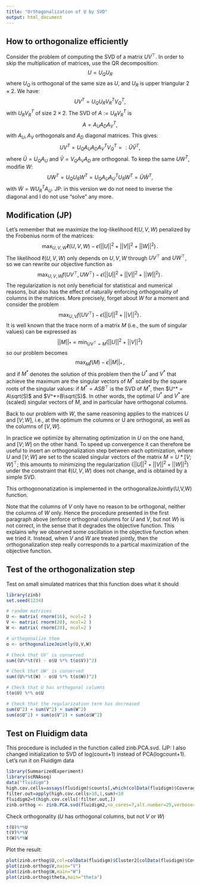 ```yaml
---
title: "Orthogonalization of U by SVD"
output: html_document
---
```


## How to orthogonalize efficiently
Consider the problem of computing the SVD of a matrix $UV^\top$. 
In order to skip the multiplication of matrices, use the QR decomposition:
$$U=U_QU_R$$
where $U_Q$ is orthogonal of the same size as $U$,  and $U_R$ is upper triangular $2\times 2$. We have:
$$UV^T=U_QU_RV_R^TV_Q^T,$$
with $U_RV_R^T$ of size $2\times 2$. The SVD of $A:=U_RV_R^T$ is
$$A=A_UA_DA_V^T,$$
with $A_U,A_V$ orthogonals and $A_D$ diagonal matrices. This gives:
$$UV^T=U_QA_UA_DA_V^TV_Q^T=:\tilde{U}\tilde{V}^T,$$
where $\tilde{U}=U_QA_U$ and $\tilde{V}=V_Q A_V A_D$ are orthogonal. To keep the same $UW^T$, modifie $W$:
$$UW^T=U_QU_RW^T=U_QA_UA_U^TU_RW^T=\tilde{U}\tilde{W}^T,$$
with $\tilde{W}=WU_R^TA_U$. JP: in this version we do not need to inverse the diagonal and I do not use "solve" any more.

## Modification (JP)
Let's remember that we maximize the log-likelihood $\ell(U,V,W)$ penalized by the Frobenius norm of the matrices:
$$
\max_{U,V,W} \ell(U,V,W) - \epsilon(||U||^2+||V||^2 + ||W||^2) \,.
$$
The likelihood $\ell(U,V,W)$ only depends on $U,V,W$ through $UV^\top$ and $UW^\top$, so we can rewrite our objective function as
$$
\max_{U,V,W} f(UV^\top,UW^\top) - \epsilon(||U||^2+||V||^2 + ||W||^2) \,.
$$
The regularization is not only beneficial for statistical and numerical reasons, but also has the effect of naturally enforcing orthogonality of columns in the matrices. More precisely, forget about $W$ for a moment and consider the problem
$$
\max_{U,V} f(UV^\top) - \epsilon(||U||^2+||V||^2) \,.
$$
It is well known that the trace norm of a matrix $M$ (i.e., the sum of singular values) can be expressed as
$$
||M||_{\ast} = \min_{UV^\top=M}\left(||U||^2 + ||V||^2\right)
$$
so our problem becomes
$$
\max_M f(M) - \epsilon ||M||_{\ast} \,,
$$
and if $M^*$ denotes the solution of this problem then the $U^*$ and $V^*$ that achieve the maximum are the singular vectors of $M^*$ scaled by the square roots of the singular values: if $M^*=ASB^\top$ is the SVD of $M^*$, then $U^* = A\sqrt(S)$ and $V^*=B\sqrt{S}$. In other words, the optimal $U^*$ and $V^*$ are (scaled) singular vectors of $M$, and in particular have orthogonal columns.

Back to our problem with $W$, the same reasoning applies to the matrices $U$ and $[V;W]$, i.e., at the optimum the columns or U are orthogonal, as well as the columns of $[V,W]$.

In practice we optimize by alternating optimization in $U$ on the one hand, and $[V;W]$ on the other hand. To speed up convergence it can therefore be useful to insert an orthogonalization step between each optimization, where $U$ and $[V;W]$ are set to the scaled singular vectors of the matrix $M = U*[V;W]^\top$; this amounts to minimizing the regularization $(||U||^2+||V||^2 + ||W||^2)$ under the constraint that $\ell(U,V,W)$ does not change, and is obtained by a simple SVD.

This orthogononatization is implemented in the orthogonalizeJointly(U,V,W) function.

Note that the columns of $V$ only have no reason to be orthogonal, neither the columns of $W$ only. Hence the procedure presented in the first paragraph above (enforce orthogonal columns for $U$ and $V$, but not $W$) is not correct, in the sense that it degrades the objective function. This explains why we observed some oscillation in the objective function when we tried it. Instead, when $V$ and $W$ are treated jointly, then the orthogonalization step really corresponds to a partical maximization of the objective function.

## Test of the orthogonalization step

Test on small simulated matrices that this function does what it should

```r
library(zinb)
set.seed(1234)

# random matrices
U <- matrix( rnorm(16), ncol=2 )
V <- matrix( rnorm(20), ncol=2 )
W <- matrix( rnorm(20), ncol=2 )

# orthogonalize them
o <- orthogonalizeJointly(U,V,W)

# Check that UV' is conserved
sum((U%*%t(V) - o$U %*% t(o$V))^2)

# Check that UW' is conserved
sum((U%*%t(W) - o$U %*% t(o$W))^2)

# Check that U has orthogonal columns
t(o$U) %*% o$U

# Check that the regularization term has decreased
sum(U^2) + sum(V^2) + sum(W^2)
sum(o$U^2) + sum(o$V^2) + sum(o$W^2)
```

## Test on Fluidigm data
This procedure is included in the function called zinb.PCA.svd. (JP: I also changed initialization to SVD of log(count+1) instead of PCA(logcount+1). Let's run it on Fluidigm data
```r
library(SummarizedExperiment)
library(scRNAseq)
data("fluidigm")
high.cov.cells=assays(fluidigm)$counts[,which(colData(fluidigm)$Coverage_Type=="High")]
filter.out=apply(high.cov.cells>10,1,sum)<10
fluidigm2=t(high.cov.cells[!filter.out,])
zinb.orthog <- zinb.PCA.svd(fluidigm2,no_cores=7,alt.number=25,verbose=TRUE)
```
Check orthogonality ($U$ has orthogonal columns, but not $V$ or $W$)
```r
t(U)%*%U
t(V)%*%V
t(W)%*%W
```

Plot the result:
```r
plot(zinb.orthog$U,col=colData(fluidigm)$Cluster2[colData(fluidigm)$Coverage_Type=="High"],main="U")
plot(zinb.orthog$V,main="V")
plot(zinb.orthog$W,main="W")
plot(zinb.orthog$theta,main="theta")
```





